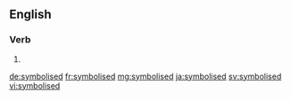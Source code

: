==English==

===Verb===
{{head|en}}

# {{en-past of|symbolise}}

[[de:symbolised]]
[[fr:symbolised]]
[[mg:symbolised]]
[[ja:symbolised]]
[[sv:symbolised]]
[[vi:symbolised]]